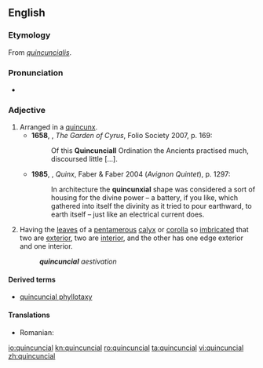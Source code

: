 ==English==

===Etymology===
From {{etyl|la|en}} ''[[quincuncialis]]''.

===Pronunciation===
* {{IPA|/kwɪnˈkʌnʃəl/|lang=en}}

===Adjective===
{{en-adj}}

# Arranged in a [[quincunx]].
#* '''1658''', {{w|Sir Thomas Browne}}, ''The Garden of Cyrus'', Folio Society 2007, p. 169:
#*: Of this '''Quincunciall''' Ordination the Ancients practised much, discoursed little [...].
#* '''1985''', {{w|Lawrence Durrell}}, ''Quinx'', Faber & Faber 2004 (''Avignon Quintet''), p. 1297:
#*: In architecture the '''quincunxial''' shape was considered a sort of housing for the divine power – a battery, if you like, which gathered into itself the divinity as it tried to pour earthward, to earth itself – just like an electrical current does.
# {{label|en|botany}} Having the [[leaf|leaves]] of a [[pentamerous]] [[calyx]] or [[corolla]] so [[imbricated]] that two are [[exterior]], two are [[interior]], and the other has one edge exterior and one interior.
#: '''''quincuncial''' aestivation''

====Derived terms====
* [[quincuncial phyllotaxy]]

====Translations====
{{trans-top|arranged in a quincunx}}
{{trans-mid}}
* Romanian: {{t|ro|cvincuncial}}
{{trans-bottom}}

[[io:quincuncial]]
[[kn:quincuncial]]
[[ro:quincuncial]]
[[ta:quincuncial]]
[[vi:quincuncial]]
[[zh:quincuncial]]